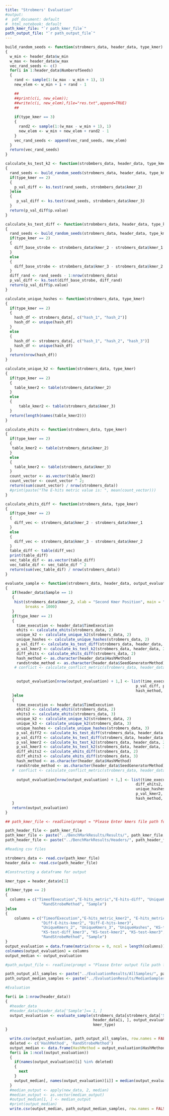 ```yaml
---
title: "Strobmers' Evaluation"
#output:
#  pdf_document: default
#  html_notebook: default
path_kmer_file: "`r path_kmer_file`"
path_output_file: "`r path_output_file`"
---
```


```r
build_random_seeds <- function(strobmers_data, header_data, type_kmer)
{
  w_min <- header_data$w_min
  w_max <- header_data$w_max
  vec_rand_seeds <- c()
  for(i in 1:header_data$NumberofSeeds)
  {
    rand <- sample(1:(w_max - w_min + 1), 1)
    new_elem <- w_min + i + rand - 1

    ##
    ##print(c(i, new_elem));
    ##write(c(i, new_elem),file="res.txt",append=TRUE)
    ##
  
    if(type_kmer == 3)
    {
      rand2 <- sample(1:(w_max - w_min + 1), 1)
      new_elem <- w_min + new_elem + rand2 - 1
    }
    vec_rand_seeds <- append(vec_rand_seeds, new_elem)
  }
  return(vec_rand_seeds)
}
```

```r
calculate_ks_test_k2 <- function(strobmbers_data, header_data, type_kmer)
{
  rand_seeds <- build_random_seeds(strobmers_data, header_data, type_kmer)
  if(type_kmer == 2)
  {
    p_val_diff <- ks.test(rand_seeds, strobmbers_data$kmer_2)
  }else
  {
     p_val_diff <- ks.test(rand_seeds, strobmbers_data$kmer_3)
  }
  return(p_val_diff$p.value)
}
```

```r
calculate_ks_test_diff <- function(strobmbers_data, header_data, type_kmer)
{
  rand_seeds <- build_random_seeds(strobmers_data, header_data, type_kmer)
  if(type_kmer == 2)
  {
    diff_base_strobe <- strobmbers_data$kmer_2 - strobmers_data$kmer_1
  }
  else
  {
    diff_base_strobe <- strobmbers_data$kmer_3 - strobmers_data$kmer_2
  }
  diff_rand <- rand_seeds - 1:nrow(strobmers_data)
  p_val_diff <- ks.test(diff_base_strobe, diff_rand)
  return(p_val_diff$p.value)
}
```


```r
calculate_unique_hashes <- function(strobmers_data, type_kmer)
{
  if(type_kmer == 2)
  {
    hash_df <- strobmers_data[, c("hash_1", "hash_2")]
    hash_df <- unique(hash_df)
  }
  else 
  {
    hash_df <- strobmers_data[, c("hash_1", "hash_2", "hash_3")]
    hash_df <- unique(hash_df)
  }
  return(nrow(hash_df))
}
```


```r
calculate_unique_k2 <- function(strobmers_data, type_kmer)
{
  if(type_kmer == 2)
  {
    table_kmer2 <- table(strobmers_data$kmer_2)
  }
  else
  {
      table_kmer2 <- table(strobmers_data$kmer_3)
  }
  return(length(names(table_kmer2)))
}
```

```r
calculate_ehits <- function(strobmers_data, type_kmer)
{
  if(type_kmer == 2)
  {
   table_kmer2 <- table(strobmers_data$kmer_2)
  }
  else 
  {
    table_kmer2 <- table(strobmers_data$kmer_3)
  }
  count_vector <- as.vector(table_kmer2)
  count_vector <- count_vector ^ 2;
  return(sum(count_vector) / nrow(strobmers_data))
  #print(paste("The E-hits metric value is: ", mean(count_vector)))
}
```

```r
calculate_ehits_diff <- function(strobmers_data, type_kmer)
{
  if(type_kmer == 2)
  {
    diff_vec <- strobmers_data$kmer_2 - strobmers_data$kmer_1
  }
  else 
  {
    diff_vec <- strobmers_data$kmer_3 - strobmers_data$kmer_2
  }
  table_diff <- table(diff_vec)
  print(table_diff)
  vec_table_dif <- as.vector(table_diff)
  vec_table_dif <- vec_table_dif ^ 2
  return(sum(vec_table_dif) / nrow(strobmers_data))
}
```

```r
evaluate_sample <- function(strobmers_data, header_data, output_evaluation, type_kmer)
{
   if(header_data$Sample == 1)
   {
    hist(strobmers_data$kmer_2, xlab = "Second Kmer Position", main = "Histogram Second Kmer", ylab = "Count", 
         breaks = 1000)
   }
   if(type_kmer == 2)
   {
     time_execution <- header_data$TimeExecution
     ehits <- calculate_ehits(strobmers_data, 2)
     unique_k2 <- calculate_unique_k2(strobmers_data, 2)
     unique_hashes <- calculate_unique_hashes(strobmers_data, 2)
     p_val_diff <- calculate_ks_test_diff(strobmers_data, header_data, 2)
     p_val_kmer2 <- calculate_ks_test_k2(strobmers_data, header_data, 2)
     diff_ehits <- calculate_ehits_diff(strobmers_data, 2)
     hash_method <- as.character(header_data$HashMethod)
     randstrobe_method <- as.character(header_data$SeedGeneratorMethod)
    # conflict <- calculate_conflict_metric(strobmers_data, header_data)

  
     output_evaluation[nrow(output_evaluation) + 1,] <- list(time_execution, ehits, diff_ehits, unique_k2, unique_hashes,
                                                          p_val_diff, p_val_kmer2, 
                                                          hash_method, randstrobe_method, header_data$Sample)
   }else 
   {
     time_execution <- header_data$TimeExecution
     ehits2 <- calculate_ehits(strobmers_data, 2)
     ehits3 <- calculate_ehits(strobmers_data, 3)
     unique_k2 <- calculate_unique_k2(strobmers_data, 2)
     unique_k3 <- calculate_unique_k2(strobmers_data, 3)
     unique_hashes <- calculate_unique_hashes(strobmers_data, 3)
     p_val_diff2 <- calculate_ks_test_diff(strobmers_data, header_data, 2)
     p_val_diff3 <- calculate_ks_test_diff(strobmers_data, header_data, 3)
     p_val_kmer2 <- calculate_ks_test_k2(strobmers_data, header_data, 2)
     p_val_kmer3 <- calculate_ks_test_k2(strobmers_data, header_data, 3)
     diff_ehits2 <- calculate_ehits_diff(strobmers_data, 2)
     diff_ehits3 <- calculate_ehits_diff(strobmers_data, 3)
     hash_method <- as.character(header_data$HashMethod)
     randstrobe_method <- as.character(header_data$SeedGeneratorMethod)
   #  conflict <- calculate_conflict_metric(strobmers_data, header_data)
  
     output_evaluation[nrow(output_evaluation) + 1,] <- list(time_execution, ehits2, ehits3, 
                                                          diff_ehits2, diff_ehits3, unique_k2, unique_k3, 
                                                          unique_hashes, p_val_diff2, p_val_diff3,
                                                          p_val_kmer2, p_val_kmer3,
                                                          hash_method, randstrobe_method, header_data$Sample)
   }
   return(output_evaluation)
}
```


```r
## path_kmer_file <- readline(prompt = "Please Enter kmers file path for evaluation: ")

path_header_file <- path_kmer_file
path_kmer_file <- paste("../BenchMarkResults/Results/", path_kmer_file, sep = "")
path_header_file <- paste("../BenchMarkResults/Headers/", path_header_file, sep = "")

#Reading csv files

strobmers_data <- read.csv(path_kmer_file)
header_data <- read.csv(path_header_file)

#Constructing a dataframe for output

kmer_type = header_data$n[1]

if(kmer_type == 2)
{
  columns = c("TimeofExecution","E-hits_metric","E-hits-diff", "UniqueKmers_2", "UniqueHashes", "KS-test-diff",                                   "KS-test-kmer2","HashMethod", 
                "RandStrobeMethod", "Sample") 
}else 
{
    columns = c("TimeofExecution","E-hits_metric_kmer2", "E-hits_metric_kmer3",
                "Diff-E-hits-kmer2", "Diff-E-hits-kmer3",
                "UniqueKmers_2", "UniqueKmers_3", "UniqueHashes", "KS-test-diff_kmer2",
                "KS-test-diff_kmer3", "KS-test-kmer2", "KS-test-kmer3", "HashMethod", 
                "RandStrobeMethod", "Sample") 
}
output_evaluation = data.frame(matrix(nrow = 0, ncol = length(columns))) 
colnames(output_evaluation) = columns
output_median <- output_evaluation

#path_output_file <- readline(prompt = "Please Enter output file path for results: ")

path_output_all_samples <- paste("../EvaluationResults/AllSamples/", path_output_file, sep = "")
path_output_median_samples <- paste("../EvaluationResults/MedianSamples/", path_output_file, sep = "")

#Evaluation 

for(i in 1:nrow(header_data))
{
  #header_data
  #header_data[header_data['Sample']== 1, ]
  output_evaluation <- evaluate_sample(strobmers_data[strobmers_data['Sample'] == i, ], 
                                       header_data[i, ], output_evaluation,
                                       kmer_type)
}

  write.csv(output_evaluation, path_output_all_samples, row.names = FALSE)
  deleted <- c('HashMethod', 'RandStrobeMethod')
  output_median <- data.frame(HashMethod = output_evaluation$HashMethod[1], RandStrobeMethod =                                                            output_evaluation$RandStrobeMethod[1])
  for(i in 1:ncol(output_evaluation))
  {
    if(names(output_evaluation)[i] %in% deleted)
    {
      next
    }
    output_median[, names(output_evaluation)[i]] = median(output_evaluation[, i])
  }
  #median_output <- apply(new_data, 2, median)
  #median_output <- as.vector(median_output)
  #output_median[1, ] <- median_output
  #print(output_median)
  write.csv(output_median, path_output_median_samples, row.names = FALSE)


```


